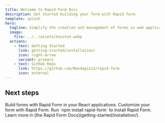 ```yaml
---
title: Welcome to Rapid Form Docs
description: Get started building your form with Rapid form.
template: splash
hero:
  tagline: Simplify the creation and management of forms in web applications!
  image:
    file: ../../assets/houston.webp
  actions:
    - text: Getting Started
      link: getting-started/installation/
      icon: right-arrow
      variant: primary
    - text: GitHub Repo
      link: https://github.com/Randagio13/rapid-form
      icon: external
---
```



## Next steps

<CardGrid stagger>
	<Card title="Easy to integrate" icon="pencil">
		Build forms with Rapid Form in your React applications.
	</Card>
	<Card title="Easy to customize" icon="sun">
		Customize your form with Rapid Form.
	</Card>
	<Card title="Install" icon="setting">
		Run `npm install rapid-form` to install Rapid Form.
	</Card>
	<Card title="Read the docs" icon="open-book">
		Learn more in [the Rapid Form Docs](getting-started/installation/).
	</Card>
</CardGrid>
